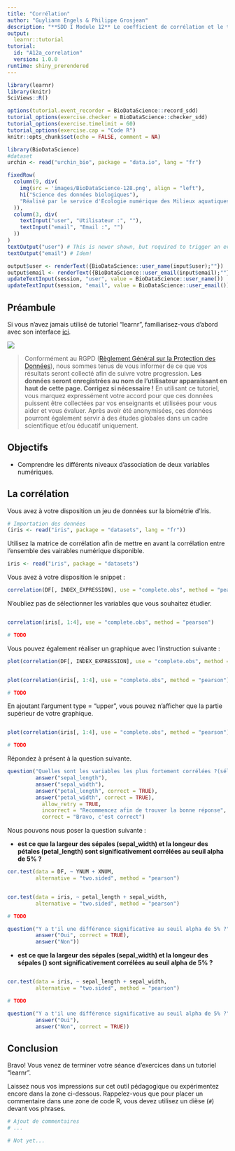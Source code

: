 ```yaml
---
title: "Corrélation"
author: "Guyliann Engels & Philippe Grosjean"
description: "**SDD I Module 12** Le coefficient de corrélation et le test de corrélation."
output:
  learnr::tutorial
tutorial:
  id: "A12a_correlation"
  version: 1.0.0
runtime: shiny_prerendered
---
```


```r
library(learnr)
library(knitr)
SciViews::R()

options(tutorial.event_recorder = BioDataScience::record_sdd)
tutorial_options(exercise.checker = BioDataScience::checker_sdd)
tutorial_options(exercise.timelimit = 60)
tutorial_options(exercise.cap = "Code R")
knitr::opts_chunk$set(echo = FALSE, comment = NA)

library(BioDataScience)
#dataset
urchin <- read("urchin_bio", package = "data.io", lang = "fr")
```

```r
fixedRow(
  column(9, div(
    img(src = 'images/BioDataScience-128.png', align = "left"),
    h1("Science des données biologiques"),
    "Réalisé par le service d'Écologie numérique des Milieux aquatiques, Université de Mons (Belgique)"
  )),
  column(3, div(
    textInput("user", "Utilisateur :", ""),
    textInput("email", "Email :", "")
  ))
)
textOutput("user") # This is newer shown, but required to trigger an event!
textOutput("email") # Idem!
```

```r
output$user <- renderText({BioDataScience::user_name(input$user);""})
output$email <- renderText({BioDataScience::user_email(input$email);""})
updateTextInput(session, "user", value = BioDataScience::user_name())
updateTextInput(session, "email", value = BioDataScience::user_email())
```

## Préambule

Si vous n'avez jamais utilisé de tutoriel "learnr", familiarisez-vous d'abord avec son interface [ici](http://biodatascience-course.sciviews.org/sdd-umons/learnr.html).

![](images/attention.jpg)

> Conformément au RGPD ([Règlement Général sur la Protection des Données](https://ec.europa.eu/info/law/law-topic/data-protection/reform/rules-business-and-organisations/principles-gdpr_fr)), nous sommes tenus de vous informer de ce que vos résultats seront collecté afin de suivre votre progression. **Les données seront enregistrées au nom de l'utilisateur apparaissant en haut de cette page. Corrigez si nécessaire !** En utilisant ce tutoriel, vous marquez expressément votre accord pour que ces données puissent être collectées par vos enseignants et utilisées pour vous aider et vous évaluer. Après avoir été anonymisées, ces données pourront également servir à des études globales dans un cadre scientifique et/ou éducatif uniquement.

## Objectifs

- Comprendre les différents niveaux d’association de deux variables numériques.

## La corrélation

Vous avez à votre disposition un jeu de données sur la biométrie d'Iris.

```r
# Importation des données
(iris <- read("iris", package = "datasets", lang = "fr"))
```

Utilisez la matrice de corrélation afin de mettre en avant la corrélation entre l'ensemble des vairables numérique disponible.

```r
iris <- read("iris", package = "datasets")
```

Vous avez à votre disposition le snippet : 

```r
correlation(DF[, INDEX_EXPRESSION], use = "complete.obs", method = "pearson")
```

N'oubliez pas de sélectionner les variables que vous souhaitez étudier.

```r

```

```r
correlation(iris[, 1:4], use = "complete.obs", method = "pearson")
```

```r
# TODO
```


Vous pouvez également réaliser un graphique avec l'instruction suivante :

```r
plot(correlation(DF[, INDEX_EXPRESSION], use = "complete.obs", method = "pearson"))
```

```r

```
 
```r
plot(correlation(iris[, 1:4], use = "complete.obs", method = "pearson"))
```

```r
# TODO
```

En ajoutant l'argument type = "upper", vous pouvez n'afficher que la partie supérieur de votre graphique.

```r

```

```r
plot(correlation(iris[, 1:4], use = "complete.obs", method = "pearson"), type = "upper")
```

```r
# TODO
```

Répondez à présent à la question suivante.

```r
question("Quelles sont les variables les plus fortement corrélées ?(sélectionnez les deux variables les plus corrélées)",
         answer("sepal_length"),
         answer("sepal_width"),
         answer("petal_length", correct = TRUE),
         answer("petal_width", correct = TRUE),
           allow_retry = TRUE,
           incorrect = "Recommencez afin de trouver la bonne réponse",
           correct = "Bravo, c'est correct")
```

Nous pouvons nous poser la question suivante :

- **est ce que la largeur des sépales (sepal_width) et la longeur des pétales (petal_length) sont significativement corrélées au seuil alpha de 5% ? **

```r
cor.test(data = DF, ~ YNUM + XNUM,
         alternative = "two.sided", method = "pearson")
```

```r

```

```r
cor.test(data = iris, ~ petal_length + sepal_width,
         alternative = "two.sided", method = "pearson")
```

```r
# TODO
```

```r
question("Y a t'il une différence significative au seuil alpha de 5% ?",
         answer("Oui", correct = TRUE),
         answer("Non"))
```


- **est ce que la largeur des sépales (sepal_width) et la longeur des sépales () sont significativement corrélées au seuil alpha de 5% ? **

```r

```

```r
cor.test(data = iris, ~ sepal_length + sepal_width,
         alternative = "two.sided", method = "pearson")
```

```r
# TODO
```

```r
question("Y a t'il une différence significative au seuil alpha de 5% ?",
         answer("Oui"),
         answer("Non", correct = TRUE))
```


## Conclusion

Bravo! Vous venez de terminer votre séance d'exercices dans un tutoriel "learnr". 

Laissez nous vos impressions sur cet outil pédagogique ou expérimentez encore dans la zone ci-dessous. Rappelez-vous que pour placer un commentaire dans une zone de code R, vous devez utilisez un dièse (`#`) devant vos phrases.

```r
# Ajout de commentaires 
# ...
```

```r
# Not yet...
```
